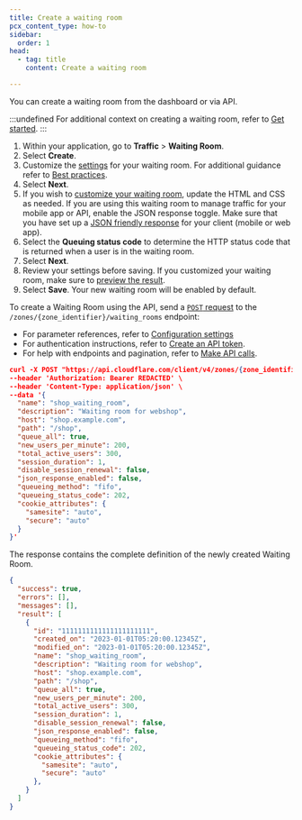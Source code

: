 ```yaml
---
title: Create a waiting room
pcx_content_type: how-to
sidebar:
  order: 1
head:
  - tag: title
    content: Create a waiting room

---
```



You can create a waiting room from the dashboard or via API.

:::undefined
For additional context on creating a waiting room, refer to [Get started](/waiting-room/get-started/).
:::

<Tabs> <TabItem label="Dashboard">

1. Within your application, go to **Traffic** > **Waiting Room**.
2. Select **Create**.
3. Customize the [settings](/waiting-room/reference/configuration-settings/) for your waiting room. For additional guidance refer to [Best practices](/waiting-room/reference/best-practices/).
4. Select **Next**.
5. If you wish to [customize your waiting room](/waiting-room/how-to/customize-waiting-room/), update the HTML and CSS as needed. If you are using this waiting room to manage traffic for your mobile app or API, enable the JSON response toggle. Make sure that you have set up a [JSON friendly response](/waiting-room/how-to/json-response/) for your client (mobile or web app).
6. Select the **Queuing status code** to determine the HTTP status code that is returned when a user is in the waiting room.
7. Select **Next**.
8. Review your settings before saving. If you customized your waiting room, make sure to [preview the result](/waiting-room/how-to/customize-waiting-room/#preview-waiting-room).
9. Select **Save**. Your new waiting room will be enabled by default.

</TabItem> <TabItem label="API">

To create a Waiting Room using the API, send a [`POST` request](/api/operations/waiting-room-create-waiting-room) to the `/zones/{zone_identifier}/waiting_rooms` endpoint:

* For parameter references, refer to [Configuration settings](/waiting-room/reference/configuration-settings/)
* For authentication instructions, refer to [Create an API token](/fundamentals/api/get-started/create-token/).
* For help with endpoints and pagination, refer to [Make API calls](/fundamentals/api/how-to/make-api-calls/).

```json title="Request"
curl -X POST "https://api.cloudflare.com/client/v4/zones/{zone_identifier}/waiting_rooms" \
--header 'Authorization: Bearer REDACTED' \
--header 'Content-Type: application/json' \
--data '{
  "name": "shop_waiting_room",
  "description": "Waiting room for webshop",
  "host": "shop.example.com",
  "path": "/shop",
  "queue_all": true,
  "new_users_per_minute": 200,
  "total_active_users": 300,
  "session_duration": 1,
  "disable_session_renewal": false,
  "json_response_enabled": false,
  "queueing_method": "fifo",
  "queueing_status_code": 202,
  "cookie_attributes": {
    "samesite": "auto",
    "secure": "auto"
  }
}'
```

The response contains the complete definition of the newly created Waiting Room.

```json title="Response"
{
  "success": true,
  "errors": [],
  "messages": [],
  "result": [
    {
      "id": "1111111111111111111111",
      "created_on": "2023-01-01T05:20:00.12345Z",
      "modified_on": "2023-01-01T05:20:00.12345Z",
      "name": "shop_waiting_room",
      "description": "Waiting room for webshop",
      "host": "shop.example.com",
      "path": "/shop",
      "queue_all": true,
      "new_users_per_minute": 200,
      "total_active_users": 300,
      "session_duration": 1,
      "disable_session_renewal": false,
      "json_response_enabled": false,
      "queueing_method": "fifo",
      "queueing_status_code": 202,
      "cookie_attributes": {
        "samesite": "auto",
        "secure": "auto"
      },
    }
  ]
}
```

</TabItem> </Tabs>
